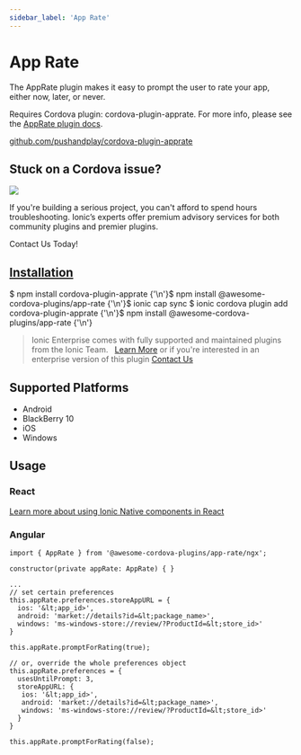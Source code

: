 ```yaml
---
sidebar_label: 'App Rate'
---
```



# App Rate

The AppRate plugin makes it easy to prompt the user to rate your app, either now, later, or never.

Requires Cordova plugin: cordova-plugin-apprate. For more info, please see the [AppRate plugin docs](https://github.com/pushandplay/cordova-plugin-apprate).

<p>
  <a href="https://github.com/pushandplay/cordova-plugin-apprate" target="_blank" rel="noopener" className="git-link">github.com/pushandplay/cordova-plugin-apprate</a>
</p>

<h2>Stuck on a Cordova issue?</h2>
<DocsCard
  className="cordova-ee-card"
  header="Don't waste precious time on plugin issues."
  href="https://ionicframework.com/sales?product_of_interest=Ionic%20Native"
>
  <div>
    <img src="/docs/icons/native-cordova-bot.png" className="cordova-ee-img" />
    <p>If you're building a serious project, you can't afford to spend hours troubleshooting. Ionic’s experts offer premium advisory services for both community plugins and premier plugins.</p>
    <DocsButton className="native-ee-detail">Contact Us Today!</DocsButton>
  </div>
</DocsCard>

<h2 id="installation">
  <a href="#installation">Installation</a>
</h2>
<Tabs
  groupId="runtime"
  defaultValue="Capacitor"
  values={[
    { value: 'Capacitor', label: 'Capacitor' },
    { value: 'Cordova', label: 'Cordova' },
    { value: 'Enterprise', label: 'Enterprise' },
  ]}
>
  <TabItem value="Capacitor">
    <CodeBlock className="language-shell">
      $ npm install cordova-plugin-apprate {'\n'}$ npm install @awesome-cordova-plugins/app-rate {'\n'}$ ionic cap sync
    </CodeBlock>
  </TabItem>
  <TabItem value="Cordova">
    <CodeBlock className="language-shell">
      $ ionic cordova plugin add cordova-plugin-apprate {'\n'}$ npm install @awesome-cordova-plugins/app-rate {'\n'}
    </CodeBlock>
  </TabItem>
  <TabItem value="Enterprise">
    <blockquote>
      Ionic Enterprise comes with fully supported and maintained plugins from the Ionic Team. &nbsp;
      <a className="btn" href="https://ionic.io/docs/premier-plugins">Learn More</a> or if you're interested in an enterprise version of this plugin <a className="btn" href="https://ionicframework.com/sales?product_of_interest=Ionic%20Enterprise%20Engine">Contact Us</a>
    </blockquote>
  </TabItem>
</Tabs>

## Supported Platforms

- Android
- BlackBerry 10
- iOS
- Windows

## Usage

### React

[Learn more about using Ionic Native components in React](../native-community.md#react)

### Angular

```tsx
import { AppRate } from '@awesome-cordova-plugins/app-rate/ngx';

constructor(private appRate: AppRate) { }

...
// set certain preferences
this.appRate.preferences.storeAppURL = {
  ios: '&lt;app_id>',
  android: 'market://details?id=&lt;package_name>',
  windows: 'ms-windows-store://review/?ProductId=&lt;store_id>'
}

this.appRate.promptForRating(true);

// or, override the whole preferences object
this.appRate.preferences = {
  usesUntilPrompt: 3,
  storeAppURL: {
   ios: '&lt;app_id>',
   android: 'market://details?id=&lt;package_name>',
   windows: 'ms-windows-store://review/?ProductId=&lt;store_id>'
  }
}

this.appRate.promptForRating(false);
```

